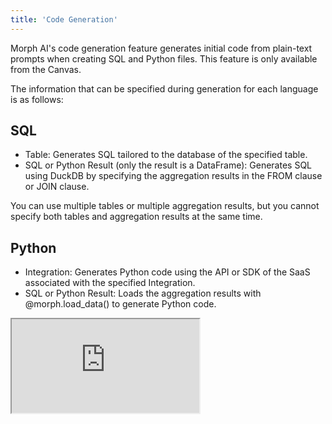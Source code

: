 ```yaml
---
title: 'Code Generation'
---
```

Morph AI's code generation feature generates initial code from plain-text prompts when creating SQL and Python files. This feature is only available from the Canvas.

The information that can be specified during generation for each language is as follows:

## SQL

- Table: Generates SQL tailored to the database of the specified table.
- SQL or Python Result (only the result is a DataFrame): Generates SQL using DuckDB by specifying the aggregation results in the FROM clause or JOIN clause.

<Warning>
You can use multiple tables or multiple aggregation results, but you cannot specify both tables and aggregation results at the same time.
</Warning>

## Python

- Integration: Generates Python code using the API or SDK of the SaaS associated with the specified Integration.
- SQL or Python Result: Loads the aggregation results with @morph.load_data() to generate Python code.

<iframe
    src="https://www.loom.com/embed/ec7d839137f144469b547a56da18c3c5?sid=40a79974-1a9d-4c80-80d4-43c6abe3fdea"
    controls
    className="w-full aspect-video"
></iframe>
